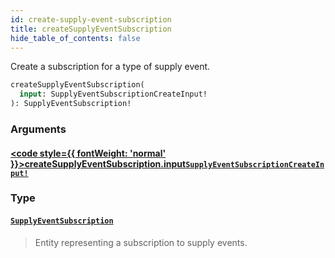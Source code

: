 ```yaml
---
id: create-supply-event-subscription
title: createSupplyEventSubscription
hide_table_of_contents: false
---
```








Create a subscription for a type of supply event.

```graphql
createSupplyEventSubscription(
  input: SupplyEventSubscriptionCreateInput!
): SupplyEventSubscription!
```


### Arguments

#### [<code style={{ fontWeight: 'normal' }}>createSupplyEventSubscription.<b>input</b></code>](#)<Bullet />[`SupplyEventSubscriptionCreateInput!`](/supply/api/graphql-admin/reference/inputs/supply-event-subscription-create-input) <Badge class="secondary" text="non-null"/> <Badge class="secondary" text="input"/>
> 
> 

### Type

#### [`SupplyEventSubscription`](/supply/api/graphql-admin/reference/objects/supply-event-subscription) <Badge class="secondary" text="object"/>
> Entity representing a subscription to supply events.
> 






